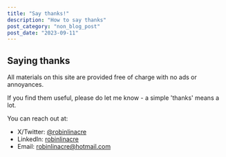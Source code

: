 ```yaml
---
title: "Say thanks!"
description: "How to say thanks"
post_category: "non_blog_post"
post_date: "2023-09-11"
---
```




## Saying thanks

All materials on this site are provided free of charge with no ads or annoyances.

If you find them useful, please do let me know - a simple 'thanks' means a lot.

You can reach out at:

- X/Twitter: [@robinlinacre](https://twitter.com/robinlinacre)
- LinkedIn: [robinlinacre](https://www.linkedin.com/in/robinlinacre)
- Email: robinlinacre@hotmail.com